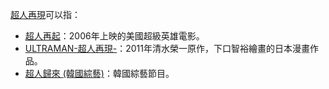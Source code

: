 [[超人再現|超人再現]]可以指：
*[[超人再起|超人再起]]：2006年上映的美國超級英雄電影。
*[[ULTRAMAN|ULTRAMAN-超人再現-]]：2011年清水榮一原作，下口智裕繪畫的日本漫畫作品。
*[[超人歸來_(韓國綜藝)|超人歸來 (韓國綜藝)]]：韓國綜藝節目。
{{dab|cat=四字組織機構消歧義}}